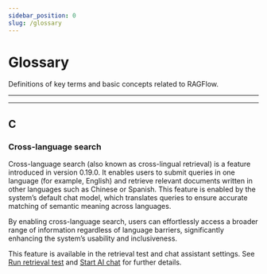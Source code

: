 ---
sidebar_position: 0
slug: /glossary
---

# Glossary

Definitions of key terms and basic concepts related to RAGFlow.

---


<TOCInline toc={toc} />

---

## C

### Cross-language search

Cross-language search (also known as cross-lingual retrieval) is a feature introduced in version 0.19.0. It enables users to submit queries in one language (for example, English) and retrieve relevant documents written in other languages such as Chinese or Spanish. This feature is enabled by the system’s default chat model, which translates queries to ensure accurate matching of semantic meaning across languages.

By enabling cross-language search, users can effortlessly access a broader range of information regardless of language barriers, significantly enhancing the system’s usability and inclusiveness.

This feature is available in the retrieval test and chat assistant settings. See [Run retrieval test](../guides/dataset/run_retrieval_test.md) and [Start AI chat](../guides/chat/start_chat.md) for further details.
